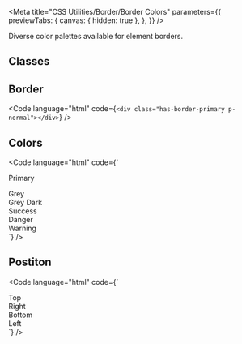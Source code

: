 
<Meta
  title="CSS Utilities/Border/Border Colors"
  parameters={{
    previewTabs: {
      canvas: { hidden: true },
    },
  }}
/>

<Banner label="Border Colors" section="CSS Utilities" color="yellow" puzzle />

<Lead>Diverse color palettes available for element borders.</Lead>

## Classes

<CssBorderColors />

## Border

<Code language="html" code={`<div class="has-border-primary p-normal"></div>`} />

## Colors

<Code
  language="html"
  code={`<div class="has-border-primary p-x-small mb-x-small">Primary</div>
<div class="has-border-grey p-x-small mb-x-small">Grey</div>
<div class="has-border-grey-dark p-x-small mb-x-small">Grey Dark</div>
<div class="has-border-success p-x-small mb-x-small">Success</div>
<div class="has-border-danger p-x-small mb-x-small">Danger</div>
<div class="has-border-warning p-x-small mb-x-small">Warning</div>`}
/>

## Postiton

<Code
  language="html"
  code={`
<div class="is-flex fg-normal">
  <div class="has-border-top-primary p-x-small has-background-green-2 is-flex-grow-1">Top</div>
  <div class="has-border-right-primary p-x-small has-background-green-2 is-flex-grow-1">Right</div>
  <div class="has-border-bottom-primary p-x-small has-background-green-2 is-flex-grow-1">Bottom</div>
  <div class="has-border-left-primary p-x-small has-background-green-2 is-flex-grow-1">Left</div>
</div>
`}
/>

<Footer>
  <LinkCards>
    <LinkCard
      pageTitle="Foundation/Border & Radius"
      description="Clarification of how borders and border-radius are utilized"
    />
    <LinkCard
      pageTitle="Foundation/Colors"
      description="The colors create a brand-specific look & feel. The multi-color approach represents the contemporary and inspiring Baloise we are."
    />
    <LinkCard
      pageTitle="Tokens/Overview"
      description="Design tokens serve as the definitive source for naming and storing design choices."
    />
  </LinkCards>
</Footer>
